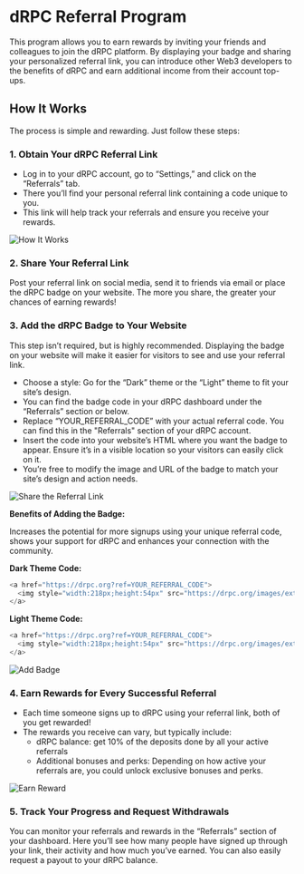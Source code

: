 # dRPC Referral Program

This program allows you to earn rewards by inviting your friends and colleagues to join the dRPC platform. By displaying your badge and sharing your personalized referral link, you can introduce other Web3 developers to the benefits of dRPC and earn additional income from their account top-ups.

## How It Works

The process is simple and rewarding. Just follow these steps:

### 1. Obtain Your dRPC Referral Link
- Log in to your dRPC account, go to “Settings,” and click on the “Referrals” tab.
- There you’ll find your personal referral link containing a code unique to you.
- This link will help track your referrals and ensure you receive your rewards.

![How It Works](./referral-images/drpc-referral-program-how-it-works.png)

### 2. Share Your Referral Link
Post your referral link on social media, send it to friends via email or place the dRPC badge on your website. The more you share, the greater your chances of earning rewards!

### 3. Add the dRPC Badge to Your Website
This step isn’t required, but is highly recommended. Displaying the badge on your website will make it easier for visitors to see and use your referral link.
- Choose a style: Go for the “Dark” theme or the “Light” theme to fit your site’s design.
- You can find the badge code in your dRPC dashboard under the “Referrals” section or below.
- Replace “YOUR_REFERRAL_CODE” with your actual referral code. You can find this in the "Referrals" section of your dRPC account.
- Insert the code into your website’s HTML where you want the badge to appear. Ensure it’s in a visible location so your visitors can easily click on it.
- You’re free to modify the image and URL of the badge to match your site’s design and action needs.

![Share the Referral Link](./referral-images/drpc-referral-program-share-link-2048x1040.png)

**Benefits of Adding the Badge:**

Increases the potential for more signups using your unique referral code, shows your support for dRPC and enhances your connection with the community.

**Dark Theme Code:**

```ts copy
<a href="https://drpc.org?ref=YOUR_REFERRAL_CODE">
  <img style="width:218px;height:54px" src="https://drpc.org/images/external/powered-by-drpc-dark.svg" alt="Powered by DRPC" />
</a>
```
**Light Theme Code:**

```ts copy
<a href="https://drpc.org?ref=YOUR_REFERRAL_CODE">
  <img style="width:218px;height:54px" src="https://drpc.org/images/external/powered-by-drpc-light.svg" alt="Powered by DRPC" />
</a>
```

![Add Badge](./referral-images/drpc-referral-program-add-badge-2048x1103.png)

### 4. Earn Rewards for Every Successful Referral
- Each time someone signs up to dRPC using your referral link, both of you get rewarded!
- The rewards you receive can vary, but typically include:
    - dRPC balance: get 10% of the deposits done by all your active referrals
    - Additional bonuses and perks: Depending on how active your referrals are, you could unlock exclusive bonuses and perks.

![Earn Reward](./referral-images/drpc-referral-earn-reward.png)

### 5. Track Your Progress and Request Withdrawals
You can monitor your referrals and rewards in the “Referrals” section of your dashboard. Here you’ll see how many people have signed up through your link, their activity and how much you’ve earned. You can also easily request a payout to your dRPC balance.
